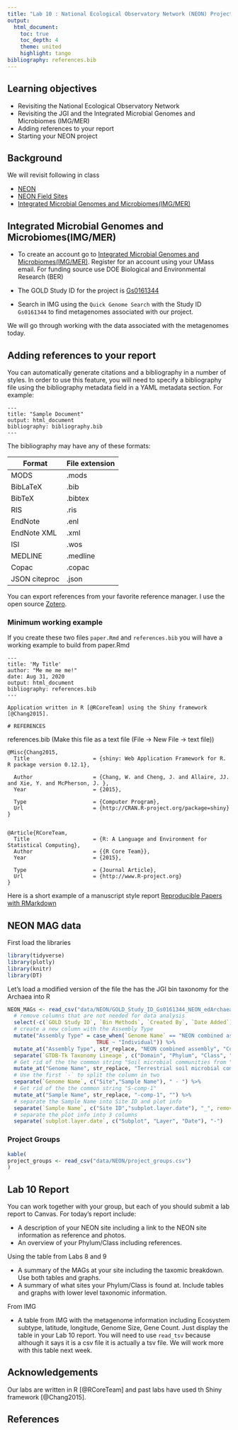 ```yaml
---
title: "Lab 10 : National Ecological Observatory Network (NEON) Projects"
output:
  html_document:
    toc: true
    toc_depth: 4
    theme: united
    highlight: tango
bibliography: references.bib
---
```


## Learning objectives

* Revisiting the National Ecological Observatory Network 
* Revisiting the JGI and the Integrated Microbial Genomes and Microbiomes (IMG/MER)
* Adding references to your report
* Starting your NEON project

## Background

We will revisit following in class

* [NEON](https://www.neonscience.org/)
* [NEON Field Sites](https://www.neonscience.org/field-sites)
* [Integrated Microbial Genomes and Microbiomes(IMG/MER)](https://img.jgi.doe.gov/cgi-bin/mer/main.cgi)

## Integrated Microbial Genomes and Microbiomes(IMG/MER)

* To create an account go to [Integrated Microbial Genomes and Microbiomes(IMG/MER)](https://img.jgi.doe.gov/cgi-bin/mer/main.cgi). Register for an account using your UMass email. For funding source use DOE Biological and Environmental Research (BER)

* The GOLD Study ID for the project is [Gs0161344](https://gold.jgi.doe.gov/study?id=Gs0161344)

* Search in IMG using the `Quick Genome Search` with the Study ID `Gs0161344` to find metagenomes associated with our project. 

We will go through working with the data associated with the metagenomes today.


## Adding references to your report

You can automatically generate citations and a bibliography in a number of styles. In order to use this feature, you will need to specify a bibliography file using the bibliography metadata field in a YAML metadata section. For example:

```
---
title: "Sample Document"
output: html_document
bibliography: bibliography.bib
---
```
The bibliography may have any of these formats:

Format    |File extension
----------|--------------
MODS |.mods
BibLaTeX|.bib
BibTeX|.bibtex
RIS|.ris
EndNote|.enl
EndNote XML|.xml
ISI|.wos
|MEDLINE|.medline
|Copac|.copac
|JSON citeproc|.json

You can export references from your favorite reference manager. I use the open source [Zotero](www.zotero.org).

### Minimum working example

If you create these two files `paper.Rmd` and `references.bib` you will have a working example to build from
paper.Rmd

```
---
title: 'My Title'
author: "Me me me me!"
date: Aug 31, 2020
output: html_document
bibliography: references.bib
---

Application written in R [@RCoreTeam] using the Shiny framework [@Chang2015].

# REFERENCES
```

references.bib (Make this file as a text file (File -> New File -> text file))

```
@Misc{Chang2015,
  Title                    = {shiny: Web Application Framework for R. R package version 0.12.1},

  Author                   = {Chang, W. and Cheng, J. and Allaire, JJ. and Xie, Y. and McPherson, J. },
  Year                     = {2015},

  Type                     = {Computer Program},
  Url                      = {http://CRAN.R-project.org/package=shiny}
}


@Article{RCoreTeam,
  Title                    = {R: A Language and Environment for Statistical Computing},
  Author                   = {{R Core Team}},
  Year                     = {2015},

  Type                     = {Journal Article},
  Url                      = {http://www.R-project.org}
}
```

Here is a short example of a manuscript style report [Reproducible Papers with RMarkdown](https://nceas.github.io/oss-lessons/reproducible-papers-with-rmd/reproducible-papers-with-rmd.html)


## NEON MAG data

First load the libraries

```r
library(tidyverse)
library(plotly)
library(knitr)
library(DT)
```

Let's load a modified version of the file the has the JGI bin taxonomy for the Archaea into R

```r
NEON_MAGs <- read_csv("data/NEON/GOLD_Study_ID_Gs0161344_NEON_edArchaea.csv") %>% 
  # remove columns that are not needed for data analysis
  select(-c(`GOLD Study ID`, `Bin Methods`, `Created By`, `Date Added`)) %>% 
  # create a new column with the Assembly Type
  mutate("Assembly Type" = case_when(`Genome Name` == "NEON combined assembly" ~ `Genome Name`,
                            TRUE ~ "Individual")) %>% 
  mutate_at("Assembly Type", str_replace, "NEON combined assembly", "Combined") %>% 
  separate(`GTDB-Tk Taxonomy Lineage`, c("Domain", "Phylum", "Class", "Order", "Family", "Genus"), "; ", remove = FALSE) %>% 
  # Get rid of the the common string "Soil microbial communities from "
  mutate_at("Genome Name", str_replace, "Terrestrial soil microbial communities from ", "") %>% 
  # Use the first `-` to split the column in two
  separate(`Genome Name`, c("Site","Sample Name"), " - ") %>% 
  # Get rid of the the common string "S-comp-1"
  mutate_at("Sample Name", str_replace, "-comp-1", "") %>%
  # separate the Sample Name into Site ID and plot info
  separate(`Sample Name`, c("Site ID","subplot.layer.date"), "_", remove = FALSE,) %>% 
  # separate the plot info into 3 columns
  separate(`subplot.layer.date`, c("Subplot", "Layer", "Date"), "-") 
```


### Project Groups

```r
kable(
project_groups <- read_csv("data/NEON/project_groups.csv") 
)
```

## Lab 10 Report

You can work together with your group, but each of you should submit a lab report to Canvas. For today's report include:

* A description of your NEON site including a link to the NEON site information as reference and photos.
* An overview of your Phylum/Class including references.

Using the table from Labs 8 and 9

* A summary of the MAGs at your site including the taxomic breakdown. Use both tables and graphs.
* A summary of what sites your Phylum/Class is found at. Include tables and graphs with lower level taxonomic information.

From IMG

* A table from IMG with the metagenome information including Ecosystem subtype, latitude, longitude, Genome Size, Gene Count. Just display the table in your Lab 10 report. You will need to use `read_tsv` because although it says it is a csv file it is actually a tsv file.  We will work more with this table next week.

## Acknowledgements

Our labs are written in R [@RCoreTeam] and past labs have used th Shiny framework [@Chang2015].

## References
